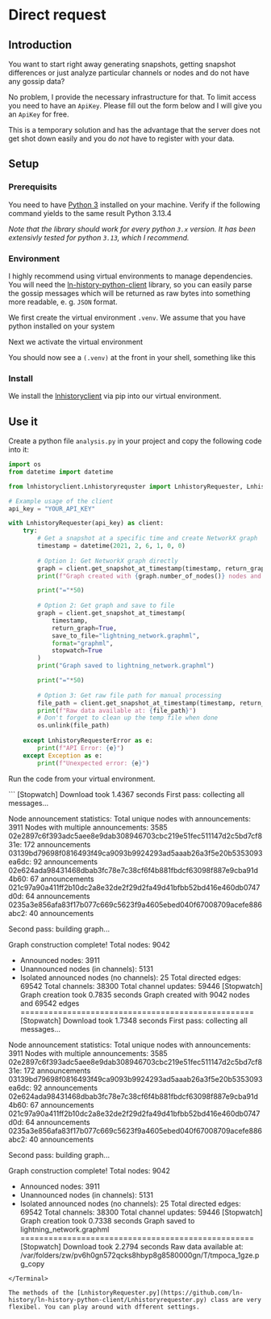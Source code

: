 
# Direct request <Badge text="very easy" type="tip" />

## Introduction

You want to start right away generating snapshots, getting snapshot differences or just analyze particular channels or nodes and do not have any gossip data?

No problem, I provide the necessary infrastructure for that. To limit access you need to have an `ApiKey`. Please fill out the form below and I will give you an `ApiKey` for free.

This is a temporary solution and has the advantage that the server does not get shot down easily and you do _not_ have to register with your data.


## Setup

### Prerequisits

You need to have [Python 3](https://python.org) installed on your machine.
Verify if the following command yields to the same result
<Terminal command="python --version">
Python 3.13.4
</Terminal>

_Note that the library should work for every python `3.x` version. It has been extensivly tested for python `3.13`, which I recommend._


### Environment

I highly recommend using virtual environments to manage dependencies. You will need the [ln-history-python-client](https://github.com/ln-history/ln-history-python-client) library, so you can easily parse the gossip messages which will be returned as raw bytes into something more readable, e. g. `JSON` format.

We first create the virtual environment `.venv`. We assume that you have python installed on your system 
<TerminalOneLiner user="you" host="local" path="path/to/your-project" command="python -m venv .venv" />

Next we activate the virtual environment
<TerminalOneLiner user="you" host="local" path="path/to/your-project" command="source .venv/bin/activate" />

You should now see a `(.venv)` at the front in your shell, something like this
<TerminalOneLiner user="(.venv) you" host="local" path="path/to/your-project" showCursor={true} command="" />


### Install

We install the [lnhistoryclient](https://pypi.org/project/lnhistoryclient/) via pip into our virtual environment.
<TerminalOneLiner user="(.venv) you" host="local" path="path/to/your-project" command="pip install lnhistoryclient" />


## Use it

Create a python file `analysis.py` in your project and copy the following code into it:

```python
import os
from datetime import datetime

from lnhistoryclient.Lnhistoryrequster import LnhistoryRequester, LnhistoryRequesterError

# Example usage of the client
api_key = "YOUR_API_KEY"

with LnhistoryRequester(api_key) as client:
    try:
        # Get a snapshot at a specific time and create NetworkX graph
        timestamp = datetime(2021, 2, 6, 1, 0, 0)
        
        # Option 1: Get NetworkX graph directly
        graph = client.get_snapshot_at_timestamp(timestamp, return_graph=True, stopwatch=True)
        print(f"Graph created with {graph.number_of_nodes()} nodes and {graph.number_of_edges()} edges")

        print("="*50)
        
        # Option 2: Get graph and save to file
        graph = client.get_snapshot_at_timestamp(
            timestamp, 
            return_graph=True,
            save_to_file="lightning_network.graphml",
            format="graphml",
            stopwatch=True
        )
        print("Graph saved to lightning_network.graphml")

        print("="*50)
        
        # Option 3: Get raw file path for manual processing
        file_path = client.get_snapshot_at_timestamp(timestamp, return_graph=False, stopwatch=True)
        print(f"Raw data available at: {file_path}")
        # Don't forget to clean up the temp file when done
        os.unlink(file_path)
        
    except LnhistoryRequesterError as e:
        print(f"API Error: {e}")
    except Exception as e:
        print(f"Unexpected error: {e}")
```

Run the code from your virtual environment.

<Terminal user="(.venv) you" host="local" path="path/to/your-project" command="python analysis.py">
```
[Stopwatch] Download took 1.4367 seconds
First pass: collecting all messages...

Node announcement statistics:
Total unique nodes with announcements: 3911
Nodes with multiple announcements: 3585
  02e2897c6f393adc5aee8e9dab308946703cbc219e51fec511147d2c5bd7cf831e: 172 announcements
  03139bd79698f0816493f49ca9093b9924293ad5aaab26a3f5e20b5353093ea6dc: 92 announcements
  02e624ada98431468dbab3fc78e7c38cf6f4b881fbdcf63098f887e9cba91d4b60: 67 announcements
  021c97a90a411ff2b10dc2a8e32de2f29d2fa49d41bfbb52bd416e460db0747d0d: 64 announcements
  0235a3e856afa83f17b077c669c5623f9a4605ebed040f67008709acefe886abc2: 40 announcements

Second pass: building graph...

Graph construction complete!
Total nodes: 9042
  - Announced nodes: 3911
  - Unannounced nodes (in channels): 5131
  - Isolated announced nodes (no channels): 25
Total directed edges: 69542
Total channels: 38300
Total channel updates: 59446
[Stopwatch] Graph creation took 0.7835 seconds
Graph created with 9042 nodes and 69542 edges
==================================================
[Stopwatch] Download took 1.7348 seconds
First pass: collecting all messages...

Node announcement statistics:
Total unique nodes with announcements: 3911
Nodes with multiple announcements: 3585
  02e2897c6f393adc5aee8e9dab308946703cbc219e51fec511147d2c5bd7cf831e: 172 announcements
  03139bd79698f0816493f49ca9093b9924293ad5aaab26a3f5e20b5353093ea6dc: 92 announcements
  02e624ada98431468dbab3fc78e7c38cf6f4b881fbdcf63098f887e9cba91d4b60: 67 announcements
  021c97a90a411ff2b10dc2a8e32de2f29d2fa49d41bfbb52bd416e460db0747d0d: 64 announcements
  0235a3e856afa83f17b077c669c5623f9a4605ebed040f67008709acefe886abc2: 40 announcements

Second pass: building graph...

Graph construction complete!
Total nodes: 9042
  - Announced nodes: 3911
  - Unannounced nodes (in channels): 5131
  - Isolated announced nodes (no channels): 25
Total directed edges: 69542
Total channels: 38300
Total channel updates: 59446
[Stopwatch] Graph creation took 0.7338 seconds
Graph saved to lightning_network.graphml
==================================================
[Stopwatch] Download took 2.2794 seconds
Raw data available at: /var/folders/zw/pv6h0gn572qcks8hbyp8g8580000gn/T/tmpoca_1gze.pg_copy
```
</Terminal>

The methods of the [LnhistoryRequester.py](https://github.com/ln-history/ln-history-python-client/Lnhistoryrequester.py) class are very flexibel. You can play around with dfferent settings.